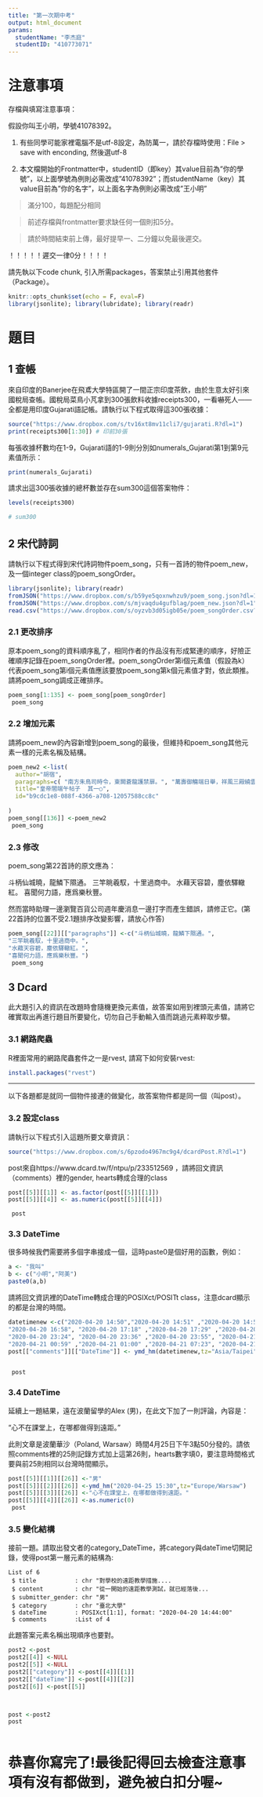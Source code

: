 ```yaml
---
title: "第一次期中考"
output: html_document
params:
  studentName: "李杰庭"
  studentID: "410773071"
---
```


# 注意事項

存檔與填寫注意事項：

假設你叫王小明，學號41078392。

  1. 有些同學可能家裡電腦不是utf-8設定，為防萬一，請於存檔時使用：File > save with enconding, 然後選utf-8

  2. 本文檔開始的Frontmatter中，studentID（即key）其value目前為"你的學號"，以上面學號為例則必需改成"41078392"；而studentName（key）其value目前為"你的名字"，以上面名字為例則必需改成"王小明"
  
> 滿分100，每題配分相同

> 前述存檔與frontmatter要求缺任何一個則扣5分。

> 請於時間結束前上傳，最好提早一、二分鐘以免最後遲交。

！！！！！遲交一律0分！！！！

請先執以下code chunk, 引入所需packages，答案禁止引用其他套件（Package）。
```r
knitr::opts_chunk$set(echo = F, eval=F)
library(jsonlite); library(lubridate); library(readr)
```

# 題目


## 1 查帳
來自印度的Banerjee在飛鳶大學特區開了一間正宗印度茶飲，由於生意太好引來國稅局查帳。國稅局菜鳥小芃拿到300張飲料收據receipts300，一看嚇死人——全都是用印度Gujarati語記帳。請執行以下程式取得這300張收據：

```r
source("https://www.dropbox.com/s/tv16xt8mv11cli7/gujarati.R?dl=1")
print(receipts300[1:30]) # 印前30張
```
每張收據杯數均在1-9，Gujarati語的1-9則分別如numerals_Gujarati第1到第9元素值所示：
```r
print(numerals_Gujarati)
```
請求出這300張收據的總杯數並存在sum300這個答案物件：
```r
levels(receipts300) 

# sum300
```

## 2 宋代詩詞
請執行以下程式得到宋代詩詞物件poem_song，只有一首詩的物件poem_new，及一個integer class的poem_songOrder。
```r
library(jsonlite); library(readr)
fromJSON("https://www.dropbox.com/s/b59ye5qoxnwhzu9/poem_song.json?dl=1", simplifyDataFrame = F) -> poem_song
fromJSON("https://www.dropbox.com/s/mjvaqdu4gufblag/poem_new.json?dl=1", simplifyDataFrame = F) -> poem_new
read.csv("https://www.dropbox.com/s/oyzvb3d05igb05e/poem_songOrder.csv?dl=1")$x -> poem_songOrder
```


### 2.1 更改排序
原本poem_song的資料順序亂了，相同作者的作品沒有形成緊連的順序，好險正確順序記錄在poem_songOrder裡。poem_songOrder第i個元素值（假設為k）代表poem_song第i個元素值應該要放poem_song第k個元素值才對，依此類推。請將poem_song調成正確排序。

```r
poem_song[1:135] <- poem_song[poem_songOrder]
 poem_song
```

### 2.2 增加元素
請將poem_new的內容新增到poem_song的最後，但維持和poem_song其他元素一樣的元素名稱及結構。
```r
poem_new2 <-list(
  author="胡宿",
  paragraphs=c( "南方朱鳥司時令，東闕蒼龍護禁扉。", "萬壽御觴端日舉，祥風三殿繞雲旂。"),
  title="皇帝閤端午帖子  其一○",
  id="b9cdc1e8-088f-4366-a708-12057588cc8c"
  
)
poem_song[[136]] <-poem_new2
 poem_song
```


### 2.3 修改
poem_song第22首詩的原文應為：

斗柄仙城曉，龍鱗下隰通。 三竿眺羲馭，十里過商中。 水藉天容碧，塵依驛轍紅。 喜聞何力語，應爲樂秋豐。

然而當時助理一邊瀏覽百貨公司週年慶消息一邊打字而產生錯誤，請修正它。(第22首詩的位置不受2.1題排序改變影響，請放心作答)
```r
poem_song[[22]][["paragraphs"]] <-c("斗柄仙城曉，龍鱗下隰通。",
"三竿眺羲馭，十里過商中。",
"水藉天容碧，塵依驛轍紅。",
"喜聞何力語，應爲樂秋豐。")
 poem_song
```
## 3 Dcard

此大題引入的資訊在改題時會隨機更換元素值，故答案如用到裡頭元素值，請將它確實取出再進行題目所要變化，切勿自己手動輸入值而跳過元素粹取步驟。

### 3.1 網路爬蟲
R裡面常用的網路爬蟲套件之一是rvest, 請寫下如何安裝rvest:
```r
install.packages("rvest")
```

***
以下各題都是就同一個物件接連的做變化，故答案物件都是同一個（叫post）。

### 3.2 設定class
請執行以下程式引入這題所要文章資訊：
```r
source("https://www.dropbox.com/s/6pzodo4967mc9g4/dcardPost.R?dl=1")
```
post來自https://www.dcard.tw/f/ntpu/p/233512569 ，請將回文資訊（comments）裡的gender, hearts轉成合理的class
```r
post[[5]][[1]] <- as.factor(post[[5]][[1]])
post[[5]][[4]] <- as.numeric(post[[5]][[4]])

 post
```

### 3.3 DateTime
很多時候我們需要將多個字串接成一個，這時paste0是個好用的函數，例如：
```r
a <- "我叫"
b <- c("小明","阿美")
paste0(a,b)
```
請將回文資訊裡的DateTime轉成合理的POSIXct/POSITt class，注意dcard顯示的都是台灣的時間。
```r
datetimenew <-c("2020-04-20 14:50","2020-04-20 14:51" ,"2020-04-20 14:50" ,"2020-04-20 14:51" ,"2020-04-20 15:14" ,"2020-04-20 16:26","2020-04-20 16:36",
"2020-04-20 16:58", "2020-04-20 17:18" ,"2020-04-20 17:29" ,"2020-04-20 17:40", "2020-04-20 22:58" ,"2020-04-20 23:19", "2020-04-20 23:22",
"2020-04-20 23:24", "2020-04-20 23:36" ,"2020-04-20 23:55", "2020-04-21 00:02", "2020-04-21 00:40" ,"2020-04-21 00:51", "2020-04-21 00:56",
"2020-04-21 00:59" ,"2020-04-21 01:00" ,"2020-04-21 07:23", "2020-04-21 09:12")
post[["comments"]][["DateTime"]] <- ymd_hm(datetimenew,tz="Asia/Taipei")


 post
```

### 3.4 DateTime
延續上一題結果，遠在波蘭留學的Alex (男)，在此文下加了一則評論，內容是：

"心不在課堂上，在哪都做得到遠距。"

此則文章是波蘭華沙（Poland, Warsaw）時間4月25日下午3點50分發的。請依照comments裡的25則記錄方式加上這第26則，hearts數字填0，要注意時間格式要與前25則相同以台灣時間顯示。
```r
post[[5]][[1]][[26]] <-"男"
post[[5]][[2]][[26]] <-ymd_hm("2020-04-25 15:30",tz="Europe/Warsaw")
post[[5]][[3]][[26]] <-"心不在課堂上，在哪都做得到遠距。"
post[[5]][[4]][[26]] <-as.numeric(0)
 post
```


### 3.5 變化結構
接前一題。請取出發文者的category_DateTime，將category與dateTime切開記錄，使得post第一層元素的結構為: 
```
List of 6
 $ title           : chr "對學校的遠距教學措施....  
 $ content         : chr "從一開始的遠距教學測試，就已經落後...   
 $ submitter_gender: chr "男"
 $ category        : chr "臺北大學"
 $ dateTime        : POSIXct[1:1], format: "2020-04-20 14:44:00"
 $ comments        :List of 4
````
此題答案元素名稱出現順序也要對。

```r
post2 <-post
post2[[4]] <-NULL
post2[[5]] <-NULL
post2[["category"]] <-post[[4]][[1]]
post2[["dateTime"]] <-post[[4]][[2]]
post2[[6]] <-post[[5]]



post <-post2
post
 
```


# 恭喜你寫完了!最後記得回去檢查注意事項有沒有都做到，避免被白扣分喔~
